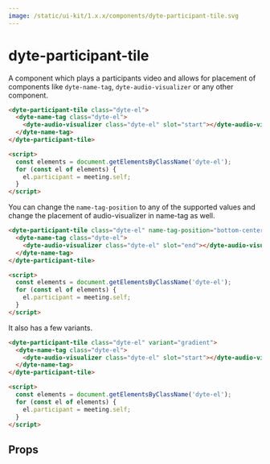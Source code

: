 ```yaml
---
image: /static/ui-kit/1.x.x/components/dyte-participant-tile.svg
---
```


# dyte-participant-tile

A component which plays a participants video and allows for placement
of components like `dyte-name-tag`, `dyte-audio-visualizer` or any other component.

```html
<dyte-participant-tile class="dyte-el">
  <dyte-name-tag class="dyte-el">
    <dyte-audio-visualizer class="dyte-el" slot="start"></dyte-audio-visualizer>
  </dyte-name-tag>
</dyte-participant-tile>

<script>
  const elements = document.getElementsByClassName('dyte-el');
  for (const el of elements) {
    el.participant = meeting.self;
  }
</script>
```

You can change the `name-tag-position` to any of the supported values
and change the placement of audio-visualizer in name-tag as well.

```html
<dyte-participant-tile class="dyte-el" name-tag-position="bottom-center">
  <dyte-name-tag class="dyte-el">
    <dyte-audio-visualizer class="dyte-el" slot="end"></dyte-audio-visualizer>
  </dyte-name-tag>
</dyte-participant-tile>

<script>
  const elements = document.getElementsByClassName('dyte-el');
  for (const el of elements) {
    el.participant = meeting.self;
  }
</script>
```

It also has a few variants.

```html
<dyte-participant-tile class="dyte-el" variant="gradient">
  <dyte-name-tag class="dyte-el">
    <dyte-audio-visualizer class="dyte-el" slot="start"></dyte-audio-visualizer>
  </dyte-name-tag>
</dyte-participant-tile>

<script>
  const elements = document.getElementsByClassName('dyte-el');
  for (const el of elements) {
    el.participant = meeting.self;
  }
</script>
```

## Props

<PropsTable of="dyte-participant-tile" />
